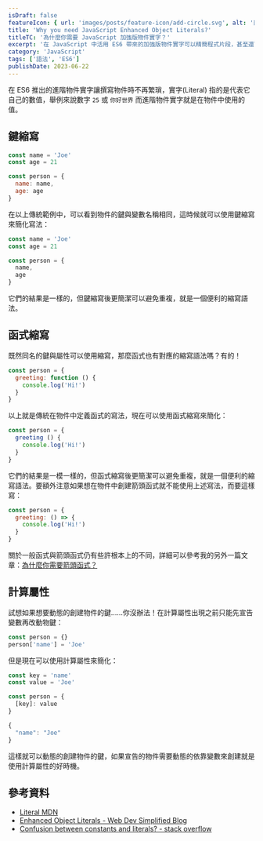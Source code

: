 ```yaml
---
isDraft: false
featureIcon: { url: 'images/posts/feature-icon/add-circle.svg', alt: '兩個加號圈圈符號' }
title: 'Why you need JavaScript Enhanced Object Literals?'
titleTC: '為什麼你需要 JavaScript 加強版物件實字？'
excerpt: '在 JavaScript 中活用 ES6 帶來的加強版物件實字可以精簡程式片段，甚至還可以動態的計算創造物件內的項目！'
category: 'JavaScript'
tags: ['語法', 'ES6']
publishDate: 2023-06-22
---
```


在 ES6 推出的進階物件實字讓撰寫物件時不再繁瑣，實字(Literal) 指的是代表它自己的數值，舉例來說數字 `25` 或 `你好世界` 而進階物件實字就是在物件中使用的值。

## 鍵縮寫

```js
const name = 'Joe'
const age = 21

const person = {
  name: name,
  age: age
}
```

在以上傳統範例中，可以看到物件的鍵與變數名稱相同，這時候就可以使用鍵縮寫來簡化寫法：

```js
const name = 'Joe'
const age = 21

const person = {
  name,
  age
}
```

它們的結果是一樣的，但鍵縮寫後更簡潔可以避免重複，就是一個便利的縮寫語法。

## 函式縮寫

既然同名的鍵與屬性可以使用縮寫，那麼函式也有對應的縮寫語法嗎？有的！

```js
const person = {
  greeting: function () {
    console.log('Hi!')
  }
}
```

以上就是傳統在物件中定義函式的寫法，現在可以使用函式縮寫來簡化：

```js
const person = {
  greeting () {
    console.log('Hi!')
  }
}
```

它們的結果是一模一樣的，但函式縮寫後更簡潔可以避免重複，就是一個便利的縮寫語法。要額外注意如果想在物件中創建箭頭函式就不能使用上述寫法，而要這樣寫：

```js
const person = {
  greeting: () => {
    console.log('Hi!')
  }
}
```

關於一般函式與箭頭函式仍有些許根本上的不同，詳細可以參考我的另外一篇文章：[為什麼你需要箭頭函式？](/post/why-you-need-arrow-function/)

## 計算屬性

試想如果想要動態的創建物件的鍵……你沒辦法！在計算屬性出現之前只能先宣告變數再改動物鍵：

```js
const person = {}
person['name'] = 'Joe'
```

但是現在可以使用計算屬性來簡化：

```js
const key = 'name'
const value = 'Joe'

const person = {
  [key]: value
}
```

```js
{
  "name": "Joe"
}
```

這樣就可以動態的創建物件的鍵，如果宣告的物件需要動態的依靠變數來創建就是使用計算屬性的好時機。

## 參考資料

* [Literal MDN](https://developer.mozilla.org/en-US/docs/Glossary/Literal)
* [Enhanced Object Literals - Web Dev Simplified Blog](https://blog.webdevsimplified.com/2020-04/use-effect/)
* [Confusion between constants and literals? - stack overflow](https://stackoverflow.com/questions/44767354/confusion-between-constants-and-literals)